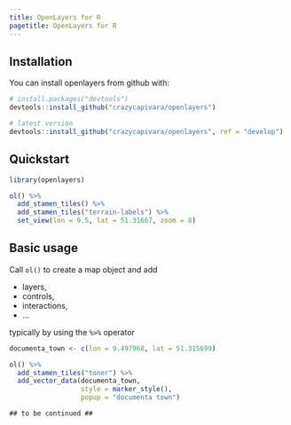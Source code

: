 ```yaml
---
title: OpenLayers for R
pagetitle: OpenLayers for R
---
```


## Installation

You can install openlayers from github with:

```r
# install.packages("devtools")
devtools::install_github("crazycapivara/openlayers")

# latest version
devtools::install_github("crazycapivara/openlayers", ref = "develop")
```

## Quickstart

```r
library(openlayers)

ol() %>%
  add_stamen_tiles() %>%
  add_stamen_tiles("terrain-labels") %>%
  set_view(lon = 9.5, lat = 51.31667, zoom = 8)
```

## Basic usage

Call `ol()` to create a map object and add

* layers,
* controls,
* interactions,
* ...

typically by using the `%>%` operator

```r
documenta_town <- c(lon = 9.497968, lat = 51.315699)

ol() %>%
  add_stamen_tiles("toner") %>%
  add_vector_data(documenta_town,
                  style = marker_style(),
                  popup = "documenta town")
```

`## to be continued ##`
